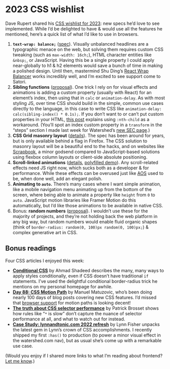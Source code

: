 # 2023 CSS wishlist

Dave Rupert shared his [CSS wishlist for 2023](https://daverupert.com/2023/01/css-wishlist-2023/): new specs he’d love to see implemented. While I’d be delighted to have & would use all the features he mentioned, here’s a quick list of what I’d like to use in browsers.

1. **`text-wrap: balance;`** ([spec](https://drafts.csswg.org/css-text-4/#text-wrap)). Visually unbalanced headlines are a typographic menace on the web, but solving them requires custom CSS tweaking (such as `max-width: 16ch;`), HTML character entities like `&nbsp;`, or JavaScript. Having this be a single property I could apply near-globally to h1 & h2 elements would save a bunch of time in making a polished design. Until then, mastermind Shu Ding’s [React Wrap Balancer](https://react-wrap-balancer.vercel.app/) works incredibly well, and I’m excited to see support come to Satori.
2. **Sibling functions** ([proposal](https://github.com/w3c/csswg-drafts/issues/4559)). One trick I rely on for visual effects and animations is adding a custom property (usually with React) for an element’s index, then using that in `calc` or `animation-delay`. As with most styling JS, over time CSS should build in the simple, common use cases directly to the language, in this case to write CSS like `animation-delay: calc(sibling-index() * 0.1s);`. If you don’t want to or can’t put custom properties in your HTML, [this post](https://crinkles.dev/writing/a-nth-child-css-trick/) explains using `:nth-child` as a workaround. (You’ll spot an index custom property in a `transform` in the “steps” section I made last week for Watershed’s [new SEC page](https://watershed.com/solutions/sec).)
3. **CSS Grid masonry layout** ([details](https://developer.mozilla.org/en-US/docs/Web/CSS/CSS_Grid_Layout/Masonry_Layout)). The spec has been around for years, but is only available behind a flag in Firefox. The CSS solution to masonry layout will be a beautiful end to the hacks, and on websites like [Scrapbook](https://scrapbook.hackclub.com), a minor godsend compared to JavaScript-based solutions using flexbox column layouts or client-side absolute positioning.
4. **Scroll-linked animations** ([details](https://developer.mozilla.org/en-US/docs/Web/CSS/scroll-timeline), [polyfilled demo](https://codepen.io/jh3y/pen/YzjEGMm)). Any scroll-related effects need JS right now, which sucks both as a developer & for performance. While these effects can be overused just like [AOS](https://michalsnik.github.io/aos/) used to be, when done well, add an elegant polish.
5. **Animating to `auto`.** There’s many cases where I want simple animation, like a mobile navigation menu animating up from the bottom of the screen, where being able to animate a property like `height` from `0` to `auto`. JavaScript motion libraries like Framer Motion do this automatically, but I’d like those animations to be available in native CSS.
6. Bonus: **random numbers** ([proposal](https://github.com/w3c/csswg-drafts/issues/2826#issuecomment-1204305712)). I wouldn’t use these for the majority of projects, and they’re not holding back the web platform in any big way, but random numbers would enable fluid organic shapes (think of `border-radius: random(0, 100)px random(0, 100)px;`) & complex generative art in CSS.

## Bonus readings

Four CSS articles I enjoyed this week:

- **[Conditional CSS](https://ishadeed.com/article/conditional-css/)** by Ahmad Shadeed describes the many, many ways to apply styles conditionally, even if CSS doesn’t have traditional `if` statements. I’ve used the delightful conditional border-radius trick he mentions on my personal homepage for awhile.
- **[Day 88: CSS Motion Path](https://www.matuzo.at/blog/2023/100daysof-day88/)** by Manuel Matuzovic, who’s been doing nearly 100 days of blog posts covering new CSS features. I’d missed that [browser support](https://caniuse.com/css-motion-paths) for motion paths is looking decent!
- **[The truth about CSS selector performance](https://blogs.windows.com/msedgedev/2023/01/17/the-truth-about-css-selector-performance/)** by Patrick Brosset shows how rules like “`*` is slow” don’t capture the nuance of selector performance at all, and what to watch out for instead.
- **[Case Study: lynnandtonic.com 2022 refresh](https://lynnandtonic.com/thoughts/entries/case-study-2022-refresh/)** by Lynn Fisher unpacks the latest gem in Lynn’s crown of CSS accomplishments. I recently shipped my first `:has()` to production (to power a minor visual effect in the watershed.com nav), but as usual she’s come up with a remarkable use case.

(Would you enjoy if I shared more links to what I’m reading about frontend? [Let me know](https://mastodon.social/@lachlanjc/109750809646355424).)
